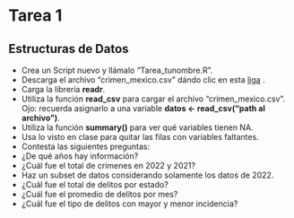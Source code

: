 # Tarea 1

## Estructuras de Datos

- Crea un Script nuevo y llámalo "Tarea_tunombre.R". 
- Descarga el archivo "crimen_mexico.csv" dándo clic en esta [liga](https://www.dropbox.com/s/nq3sg9gnvis3ezy/crimen_mexico.csv?dl=1) .  
- Carga la librería **readr**. 
- Utiliza la función **read_csv** para cargar el archivo "crimen_mexico.csv". Ojo: recuerda asignarlo a una variable **datos <- read_csv("path al archivo")**. 
- Utiliza la función **summary()** para ver qué variables tienen NA. 
- Usa lo visto en clase para quitar las filas con variables faltantes. 
- Contesta las siguientes preguntas: 
+ ¿De qué años hay información?
+ ¿Cuál fue el total de crimenes en 2022 y 2021?
+ Haz un subset de datos considerando solamente los datos de 2022. 
+ ¿Cuál fue el total de delitos por estado?
+ ¿Cuál fue el promedio de delitos por mes?
+ ¿Cuál fue el tipo de delitos con mayor y menor incidencia?
